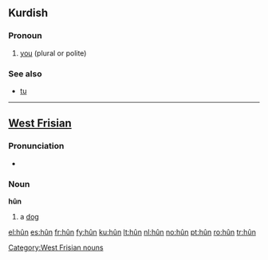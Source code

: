 {{also|Appendix:Variations of "hun"}}
==Kurdish==

===Pronoun===
{{infl|ku|pronoun}}

# [[you]] (plural or polite)

===See also===
* [[tu#Kurdish|tu]]

----

==[[West Frisian]]==

===Pronunciation===
* {{IPA|/hun/|lang=fry}}

===Noun===
'''hûn'''

# a [[dog]]

[[Category:West Frisian nouns]]

[[el:hûn]]
[[es:hûn]]
[[fr:hûn]]
[[fy:hûn]]
[[ku:hûn]]
[[lt:hûn]]
[[nl:hûn]]
[[no:hûn]]
[[pt:hûn]]
[[ro:hûn]]
[[tr:hûn]]